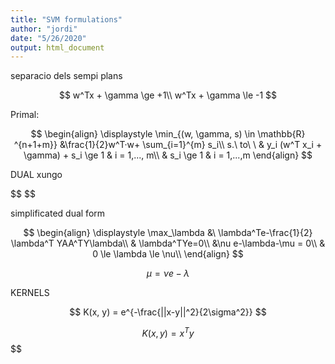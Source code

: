 ```yaml
---
title: "SVM formulations"
author: "jordi"
date: "5/26/2020"
output: html_document
---
```


separacio dels sempi plans

$$
w^Tx + \gamma \ge +1\\
w^Tx + \gamma \le -1
$$

Primal:


$$
\begin{align}
\displaystyle \min_{(w, \gamma, s) \in \mathbb{R} ^{n+1+m}} &\frac{1}{2}w^T·w+ \sum_{i=1}^{m} s_i\\
s.\ to\ \  & y_i (w^T x_i + \gamma) + s_i \ge 1 & i = 1,..., m\\
& s_i \ge 1                                     & i = 1,...,m
\end{align}
$$

DUAL xungo

$$
\begin{align}
\displaystyle \max_{(w, \gamma, s, \lambda, \mu)} &\frac{1}{2}w^T·w + \nu e^ts + \lambda^T \left( -Y(Aw+\gamma e) - s+e \right) - \mu^Ts \\
s.\ to\ \  &w-(\lambda^T YA^T) = 0\\
&\lambda^T Ye = 0\\
&\nu e-\lambda-\mu = 0\\
&\lambda \ge 0, \ \mu \ge 0\\

\end{align}
$$

simplificated dual form

$$
\begin{align}
\displaystyle \max_\lambda &\ \lambda^Te-\frac{1}{2} \lambda^T YAA^TY\lambda\\
& \lambda^TYe=0\\
&\nu e-\lambda-\mu = 0\\
& 0 \le \lambda \le \nu\\
\end{align}
$$

$$
\mu = \nu e - \lambda
$$


KERNELS

$$ K(x, y) = e^{-\frac{||x-y||^2}{2\sigma^2}} $$

$$K(x, y) = x^Ty$$
$$

